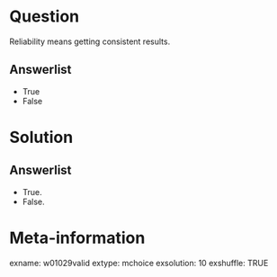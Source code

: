 Question
========
Reliability means getting consistent results.

Answerlist
----------
* True
* False


Solution
========

Answerlist
----------
* True.
* False.


Meta-information
================
exname: w01029valid
extype: mchoice
exsolution: 10
exshuffle: TRUE